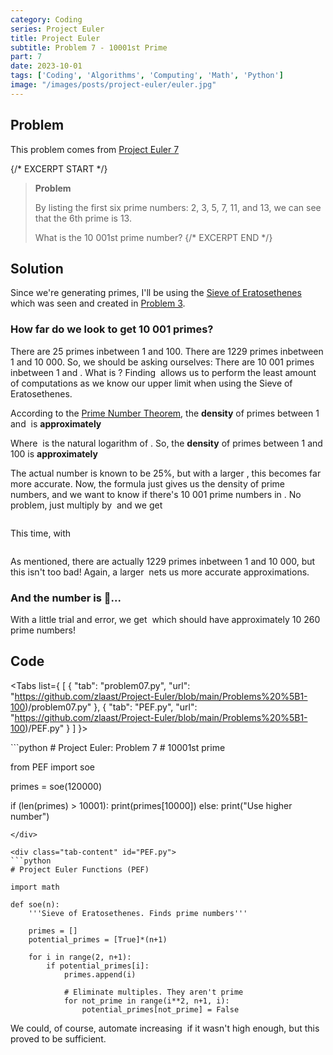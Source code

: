 ```yaml
---
category: Coding
series: Project Euler
title: Project Euler
subtitle: Problem 7 - 10001st Prime
part: 7
date: 2023-10-01
tags: ['Coding', 'Algorithms', 'Computing', 'Math', 'Python']
image: "/images/posts/project-euler/euler.jpg"
---
```


## Problem

This problem comes from [Project Euler 7](https://projecteuler.net/problem=7)

{/* EXCERPT START */}
> **Problem**
>
> By listing the first six prime numbers: 2, 3, 5, 7, 11, and 13, we can see that the 6th prime is 13.
>
> What is the 10 001st prime number?
{/* EXCERPT END */}

## Solution

Since we're generating primes, I'll be using the [Sieve of Eratosethenes](https://en.wikipedia.org/wiki/Sieve_of_Eratosthenes) which was seen and created in [Problem 3](/blog/project-euler/problem-3). 

### How far do we look to get 10 001 primes?
There are 25 primes inbetween 1 and 100. There are 1229 primes inbetween 1 and 10 000. So, we should be asking ourselves: There are 10 001 primes inbetween 1 and <Math equation="N"/>. What is <Math equation="N"/>? Finding <Math equation="N"/> allows us to perform the least amount of computations as we know our upper limit when using the Sieve of Eratosethenes.

According to the [Prime Number Theorem](https://en.wikipedia.org/wiki/Prime_number_theorem), the **density** of primes between 1 and <Math equation="N"/> is **approximately**
<Math inline="false" equation="\frac{1}{ln(N)} " />

Where <Math equation=" ln(N) "/> is the natural logarithm of <Math equation="N"/>. So, the **density** of primes between 1 and 100 is **approximately**
<Math inline="false" equation="\frac{1}{ln(100)} \approx 0.217 = 21.7 \%" />

The actual number is known to be 25%, but with a larger <Math equation="N"/>, this becomes far more accurate. Now, the formula just gives us the density of prime numbers, and we want to know if there's 10 001 prime numbers in <Math equation="N"/>. No problem, just multiply by <Math equation="N"/> and we get

<Math inline="false" equation="\frac{N}{ln(N)} " />

This time, with <Math equation=" N = 10 000 "/>

<Math inline="false" equation="\frac{10 000}{ln(10 000)} \approx 1086 " />

As mentioned, there are actually 1229 primes inbetween 1 and 10 000, but this isn't too bad! Again, a larger <Math equation="N"/> nets us more accurate approximations.

### And the number is 🥁...

With a little trial and error, we get <Math equation="N = 120 000"/> which should have approximately 10 260 prime numbers!

## Code

<Tabs list={
    [
        {
            "tab": "problem07.py",
            "url": "https://github.com/zlaast/Project-Euler/blob/main/Problems%20%5B1-100)/problem07.py"
        },
        {
            "tab": "PEF.py",
            "url": "https://github.com/zlaast/Project-Euler/blob/main/Problems%20%5B1-100)/PEF.py"
        }
    ]
}>
<div class="tab-content" id="problem07.py">
```python
# Project Euler: Problem 7
# 10001st prime

from PEF import soe

primes = soe(120000)

if (len(primes) > 10001):
    print(primes[10000])
else:
    print("Use higher number")
```
</div>

<div class="tab-content" id="PEF.py">
```python
# Project Euler Functions (PEF)

import math

def soe(n):
    '''Sieve of Eratosethenes. Finds prime numbers'''

    primes = []
    potential_primes = [True]*(n+1)

    for i in range(2, n+1):
        if potential_primes[i]:
            primes.append(i)

            # Eliminate multiples. They aren't prime
            for not_prime in range(i**2, n+1, i):
                potential_primes[not_prime] = False
```
</div>
</Tabs>

We could, of course, automate increasing <Math equation="N"/> if it wasn't high enough, but this proved to be sufficient.